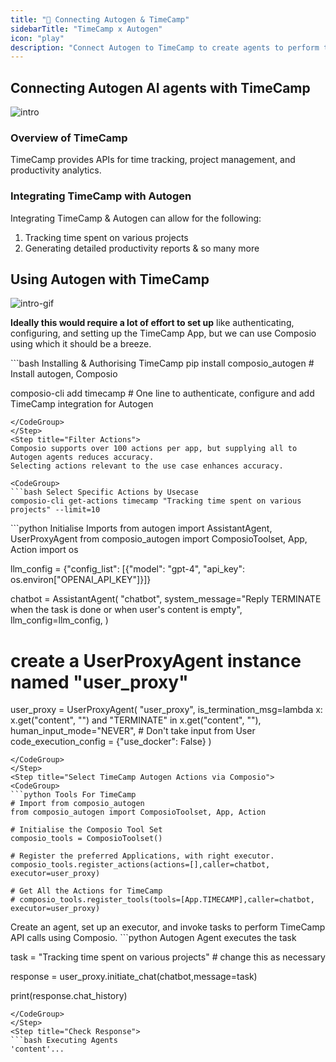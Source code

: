 ```yaml
---
title: "🚀 Connecting Autogen & TimeCamp"
sidebarTitle: "TimeCamp x Autogen"
icon: "play"
description: "Connect Autogen to TimeCamp to create agents to perform tasks using natural language"
---
```


## Connecting Autogen AI agents with TimeCamp
![intro](/media/intro.jpg)

### Overview of TimeCamp

TimeCamp provides APIs for time tracking, project management, and productivity analytics.

### Integrating TimeCamp with Autogen

Integrating TimeCamp & Autogen can allow for the following:

1. Tracking time spent on various projects
2. Generating detailed productivity reports
& so many more

## Using Autogen with TimeCamp
![intro-gif](/media/intro.gif)
<Steps>
<Step title="Setting Up the Environment">

**Ideally this would require a lot of effort to set up** like authenticating, configuring, and setting up the TimeCamp App, but we can use Composio using which it should be a breeze.

<CodeGroup>
```bash Installing & Authorising TimeCamp
pip install composio_autogen # Install autogen, Composio 

composio-cli add timecamp # One line to authenticate, configure and add TimeCamp integration for Autogen
```
</CodeGroup>
</Step>
<Step title="Filter Actions">
Composio supports over 100 actions per app, but supplying all to Autogen agents reduces accuracy.
Selecting actions relevant to the use case enhances accuracy.

<CodeGroup>
```bash Select Specific Actions by Usecase
composio-cli get-actions timecamp "Tracking time spent on various projects" --limit=10
```
</CodeGroup>

</Step>
<Step title="Import Base Packages">

<CodeGroup>
```python Initialise Imports
from autogen import AssistantAgent, UserProxyAgent
from composio_autogen import ComposioToolset, App, Action
import os

llm_config = {"config_list": [{"model": "gpt-4", "api_key": os.environ["OPENAI_API_KEY"]}]}

chatbot = AssistantAgent(
    "chatbot",
    system_message="Reply TERMINATE when the task is done or when user's content is empty",
    llm_config=llm_config,
)

# create a UserProxyAgent instance named "user_proxy"
user_proxy = UserProxyAgent(
    "user_proxy",
    is_termination_msg=lambda x: x.get("content", "") and "TERMINATE" in x.get("content", ""),
    human_input_mode="NEVER", # Don't take input from User
    code_execution_config = {"use_docker": False}
)
```
</CodeGroup>
</Step>
<Step title="Select TimeCamp Autogen Actions via Composio">
<CodeGroup>
```python Tools For TimeCamp
# Import from composio_autogen
from composio_autogen import ComposioToolset, App, Action

# Initialise the Composio Tool Set
composio_tools = ComposioToolset()

# Register the preferred Applications, with right executor. 
composio_tools.register_actions(actions=[],caller=chatbot, executor=user_proxy)

# Get All the Actions for TimeCamp
# composio_tools.register_tools(tools=[App.TIMECAMP],caller=chatbot, executor=user_proxy) 
```
</CodeGroup>
</Step>
<Step title="Execute the Agent">
Create an agent, set up an executor, and invoke tasks to perform TimeCamp API calls using Composio. 
<CodeGroup>
```python Autogen Agent executes the task

task = "Tracking time spent on various projects" # change this as necessary

response = user_proxy.initiate_chat(chatbot,message=task)

print(response.chat_history)
```
</CodeGroup>
</Step>
<Step title="Check Response">
```bash Executing Agents
'content'...
```
</Step>
</Steps>
